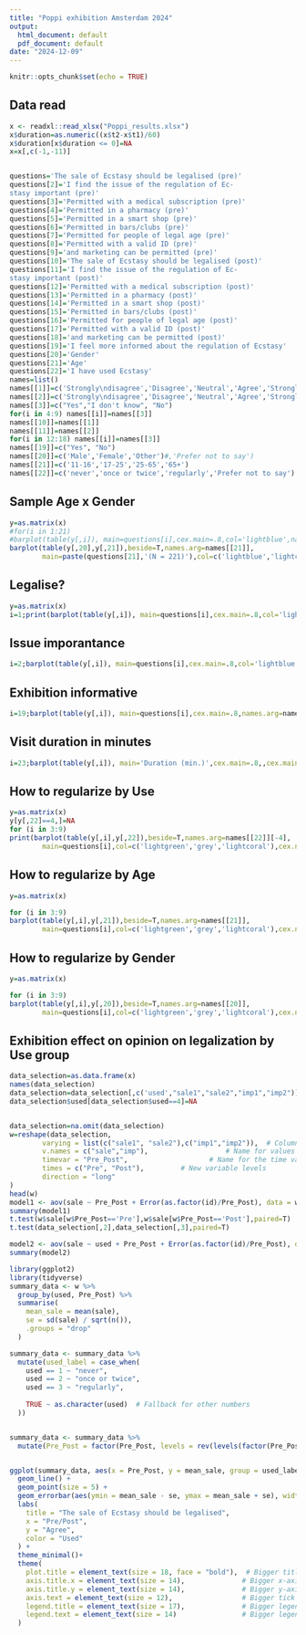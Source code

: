 ```yaml
---
title: "Poppi exhibition Amsterdam 2024"
output:
  html_document: default
  pdf_document: default
date: "2024-12-09"
---
```


```r
knitr::opts_chunk$set(echo = TRUE)
```

## Data read

```r
x <- readxl::read_xlsx("Poppi_results.xlsx")
x$duration=as.numeric((x$t2-x$t1)/60)
x$duration[x$duration <= 0]=NA
x=x[,c(-1,-11)]


questions='The sale of Ecstasy should be legalised (pre)'
questions[2]='I find the issue of the regulation of Ec-
stasy important (pre)'
questions[3]='Permitted with a medical subscription (pre)'
questions[4]='Permitted in a pharmacy (pre)'
questions[5]='Permitted in a smart shop (pre)'
questions[6]='Permitted in bars/clubs (pre)'
questions[7]='Permitted for people of legal age (pre)'
questions[8]='Permitted with a valid ID (pre)'
questions[9]='and marketing can be permitted (pre)'
questions[10]='The sale of Ecstasy should be legalised (post)'
questions[11]='I find the issue of the regulation of Ec-
stasy important (post)'
questions[12]='Permitted with a medical subscription (post)'
questions[13]='Permitted in a pharmacy (post)'
questions[14]='Permitted in a smart shop (post)'
questions[15]='Permitted in bars/clubs (post)'
questions[16]='Permitted for people of legal age (post)'
questions[17]='Permitted with a valid ID (post)'
questions[18]='and marketing can be permitted (post)'
questions[19]='I feel more informed about the regulation of Ecstasy'
questions[20]='Gender'
questions[21]='Age'
questions[22]='I have used Ecstasy'
names=list()
names[[1]]=c('Strongly\ndisagree','Disagree','Neutral','Agree','Strongly\nagree')
names[[2]]=c('Strongly\ndisagree','Disagree','Neutral','Agree','Strongly\n agree')
names[[3]]=c("Yes","I don't know", "No")
for(i in 4:9) names[[i]]=names[[3]]
names[[10]]=names[[1]]
names[[11]]=names[[2]]
for(i in 12:18) names[[i]]=names[[3]]
names[[19]]=c("Yes", "No")
names[[20]]=c('Male','Female','Other')#,'Prefer not to say')
names[[21]]=c('11-16','17-25','25-65','65+')
names[[22]]=c('never','once or twice','regularly','Prefer not to say')
```


## Sample Age x Gender
```r
y=as.matrix(x)
#for(i in 1:21)
#barplot(table(y[,i]), main=questions[i],cex.main=.8,col='lightblue',names.arg=names[[i]])
barplot(table(y[,20],y[,21]),beside=T,names.arg=names[[21]],
        main=paste(questions[21],'(N = 221)'),col=c('lightblue','lightcoral','lightgreen'),cex.names=2,cex.main=2,legend=names[[20]])

```

## Legalise?
```r
y=as.matrix(x)
i=1;print(barplot(table(y[,i]), main=questions[i],cex.main=.8,col='lightblue',names.arg=names[[i]],cex.main=1.5,cex.names=1))
```

## Issue imporantance
```r
i=2;barplot(table(y[,i]), main=questions[i],cex.main=.8,col='lightblue',names.arg=names[[i]],cex.main=1.5,cex.names=1)
```

## Exhibition informative
```r
i=19;barplot(table(y[,i]), main=questions[i],cex.main=.8,names.arg=names[[i]],col=c('lightgreen','lightcoral'),cex.main=1.5,cex.names=1.5)
```

## Visit duration in minutes
```r
i=23;barplot(table(y[,i]), main='Duration (min.)',cex.main=.8,,cex.main=1.5,cex.names=1,col='lightblue')
```

## How to regularize by Use
```r
y=as.matrix(x)
y[y[,22]==4,]=NA
for (i in 3:9)
print(barplot(table(y[,i],y[,22]),beside=T,names.arg=names[[22]][-4],
        main=questions[i],col=c('lightgreen','grey','lightcoral'),cex.names=1.5,cex.main=1.5,legend=names[[i]]))
```

## How to regularize by Age
```r
y=as.matrix(x)

for (i in 3:9)
barplot(table(y[,i],y[,21]),beside=T,names.arg=names[[21]],
        main=questions[i],col=c('lightgreen','grey','lightcoral'),cex.names=1.5,cex.main=1.5,legend=names[[i]])
```

## How to regularize by Gender
```r
y=as.matrix(x)

for (i in 3:9)
barplot(table(y[,i],y[,20]),beside=T,names.arg=names[[20]],
        main=questions[i],col=c('lightgreen','grey','lightcoral'),cex.names=1.5,cex.main=1.5,legend=names[[i]])
```


## Exhibition effect on opinion on legalization by Use group
```r
data_selection=as.data.frame(x)
names(data_selection)
data_selection=data_selection[,c('used',"sale1","sale2","imp1","imp2")]
data_selection$used[data_selection$used==4]=NA


data_selection=na.omit(data_selection)
w=reshape(data_selection,
        varying = list(c("sale1", "sale2"),c("imp1","imp2")),  # Columns to pivot
        v.names = c("sale","imp"),                   # Name for values
        timevar = "Pre_Post",                    # Name for the time variable
        times = c("Pre", "Post"),         # New variable levels
        direction = "long"
)
head(w)
model1 <- aov(sale ~ Pre_Post + Error(as.factor(id)/Pre_Post), data = w)
summary(model1)
t.test(w$sale[w$Pre_Post=='Pre'],w$sale[w$Pre_Post=='Post'],paired=T)
t.test(data_selection[,2],data_selection[,3],paired=T)

model2 <- aov(sale ~ used + Pre_Post + Error(as.factor(id)/Pre_Post), data = w)
summary(model2)

library(ggplot2)
library(tidyverse)
summary_data <- w %>%
  group_by(used, Pre_Post) %>%
  summarise(
    mean_sale = mean(sale),
    se = sd(sale) / sqrt(n()),
    .groups = "drop"
  )

summary_data <- summary_data %>%
  mutate(used_label = case_when(
    used == 1 ~ "never",
    used == 2 ~ "once or twice",
    used == 3 ~ "regularly",
    
    TRUE ~ as.character(used)  # Fallback for other numbers
  ))


summary_data <- summary_data %>%
  mutate(Pre_Post = factor(Pre_Post, levels = rev(levels(factor(Pre_Post)))))


ggplot(summary_data, aes(x = Pre_Post, y = mean_sale, group = used_label, color = used_label)) +
  geom_line() +
  geom_point(size = 5) +
  geom_errorbar(aes(ymin = mean_sale - se, ymax = mean_sale + se), width = 0.1) +
  labs(
    title = "The sale of Ecstasy should be legalised",
    x = "Pre/Post",
    y = "Agree",
    color = "Used"
  ) +
  theme_minimal()+
  theme(
    plot.title = element_text(size = 18, face = "bold"),  # Bigger title
    axis.title.x = element_text(size = 14),              # Bigger x-axis label
    axis.title.y = element_text(size = 14),              # Bigger y-axis label
    axis.text = element_text(size = 12),                 # Bigger tick labels
    legend.title = element_text(size = 17),              # Bigger legend title
    legend.text = element_text(size = 14)                # Bigger legend text
  )
```
